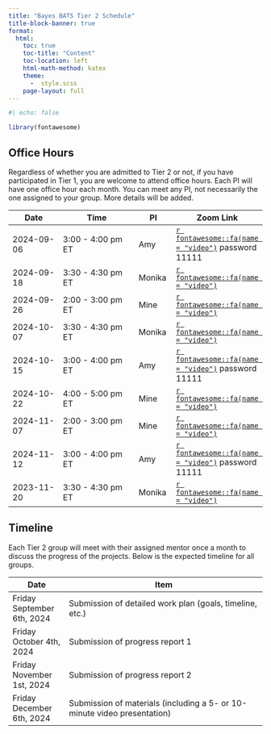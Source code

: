 ```yaml
---
title: "Bayes BATS Tier 2 Schedule"
title-block-banner: true
format:
  html:
    toc: true
    toc-title: "Content"
    toc-location: left
    html-math-method: katex
    theme: 
      -  style.scss
    page-layout: full
---
```


```r
#| echo: false

library(fontawesome)
```

## Office Hours

Regardless of whether you are admitted to Tier 2 or not, if you have participated in Tier 1, you are welcome to attend office hours. Each PI will have one office hour each month. You can meet any PI, not necessarily the one assigned to your group. More details will be added.

| Date       | Time               | PI     | Zoom Link |
|------------|--------------------|--------|-----------|
| 2024-09-06 | 3:00 - 4:00 pm ET      | Amy | [`r fontawesome::fa(name = "video")`](https://duke.zoom.us/my/amyherring?pwd=UWczUjFOOXZ2MlhuYTMrLzVka05sQT09) password 11111         |
| 2024-09-18 | 3:30 - 4:30 pm ET | Monika |  [`r fontawesome::fa(name = "video")`](https://vassar.zoom.us/my/monika76five)        |
| 2024-09-26 | 2:00 - 3:00 pm ET  | Mine    |[`r fontawesome::fa(name = "video")`](https://uci.zoom.us/j/91799232149)          |
| 2024-10-07 | 3:30 - 4:30 pm ET | Monika |  [`r fontawesome::fa(name = "video")`](https://vassar.zoom.us/my/monika76five)        |
| 2024-10-15 | 3:00 - 4:00 pm ET      | Amy |     [`r fontawesome::fa(name = "video")`](https://duke.zoom.us/my/amyherring?pwd=UWczUjFOOXZ2MlhuYTMrLzVka05sQT09) password 11111     |
| 2024-10-22 | 4:00 - 5:00 pm ET | Mine |[`r fontawesome::fa(name = "video")`](https://uci.zoom.us/j/93009936370) |
| 2024-11-07 |2:00 - 3:00 pm ET | Mine |[`r fontawesome::fa(name = "video")`](https://uci.zoom.us/j/96570454362) |
| 2024-11-12 | 3:00 - 4:00 pm ET      | Amy |   [`r fontawesome::fa(name = "video")`](https://duke.zoom.us/my/amyherring?pwd=UWczUjFOOXZ2MlhuYTMrLzVka05sQT09) password 11111       |
| 2023-11-20 | 3:30 - 4:30 pm ET | Monika |  [`r fontawesome::fa(name = "video")`](https://vassar.zoom.us/my/monika76five)        |


## Timeline

Each Tier 2 group will meet with their assigned mentor once a month to discuss the progress of the projects. Below is the expected timeline for all groups. 

| Date                | Item                                                                     |
|---------------------|--------------------------------------------------------------------------|
| Friday September 6th, 2024 | Submission of detailed work plan (goals, timeline, etc.)                 |
| Friday October 4th, 2024   | Submission of progress report 1                                                   |
| Friday November 1st, 2024  | Submission of progress report 2                                                   |
| Friday December 6th, 2024  | Submission of materials (including a 5- or 10-minute video presentation) |
